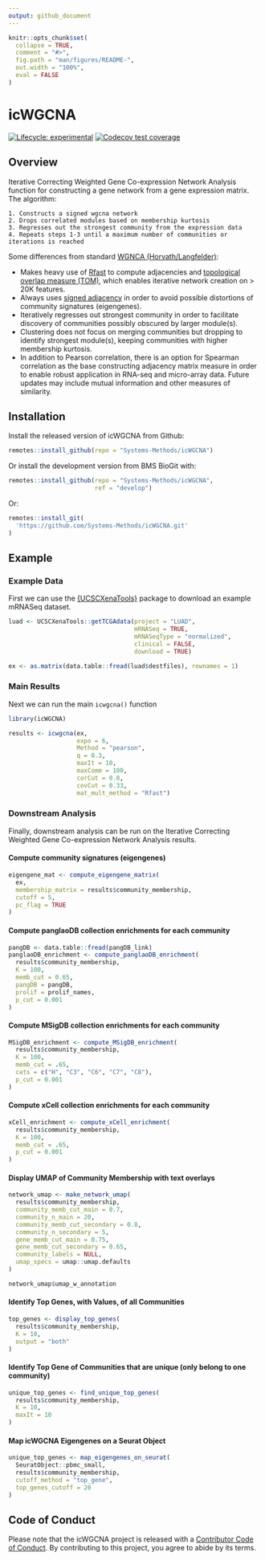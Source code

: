 ```yaml
---
output: github_document
---
```


<!-- README.md is generated from README.Rmd. Please edit that file -->

```r
knitr::opts_chunk$set(
  collapse = TRUE,
  comment = "#>",
  fig.path = "man/figures/README-",
  out.width = "100%",
  eval = FALSE
)
```


# icWGCNA

<!-- badges: start -->
[![Lifecycle: experimental](https://img.shields.io/badge/lifecycle-experimental-orange.svg)](https://lifecycle.r-lib.org/articles/stages.html#experimental)
[![Codecov test coverage](https://codecov.io/gh/Systems-Methods/icWGCNA/branch/main/graph/badge.svg)](https://app.codecov.io/gh/Systems-Methods/icWGCNA?branch=main)
<!-- badges: end -->


## Overview

Iterative Correcting Weighted Gene Co-expression Network Analysis function for constructing a gene network from a gene expression matrix. The algorithm: 

    1. Constructs a signed wgcna network
    2. Drops correlated modules based on membership kurtosis
    3. Regresses out the strongest community from the expression data
    4. Repeats steps 1-3 until a maximum number of communities or iterations is reached


Some differences from standard [WGNCA (Horvath/Langfelder)](https://bmcbioinformatics.biomedcentral.com/articles/10.1186/1471-2105-9-559):

  - Makes heavy use of [Rfast](https://cran.r-project.org/web/packages/Rfast/) to compute adjacencies and [topological overlap measure (TOM)](https://bmcbioinformatics.biomedcentral.com/articles/10.1186/1471-2105-9-559), which enables iterative network creation on > 20K features.
  - Always uses [signed adjacency](https://bmcgenomics.biomedcentral.com/articles/10.1186/1471-2164-10-327) in order to avoid possible distortions of community signatures (eigengenes).
  - Iteratively regresses out strongest community in order to facilitate discovery of communities possibly obscured by larger module(s).
  - Clustering does not focus on merging communities but dropping to identify strongest module(s), keeping communities with higher membership kurtosis.
  - In addition to Pearson correlation, there is an option for Spearman correlation as the base constructing adjacency matrix measure in order to enable robust application in RNA-seq and micro-array data. Future updates may include mutual information and other measures of similarity.


## Installation


Install the released version of icWGCNA from Github:

```r
remotes::install_github(repo = "Systems-Methods/icWGCNA")
```

Or install the development version from BMS BioGit with:

```r
remotes::install_github(repo = "Systems-Methods/icWGCNA", 
                        ref = "develop")

```

Or:

```r
remotes::install_git(
  'https://github.com/Systems-Methods/icWGCNA.git'
)
```


## Example

### Example Data

First we can use the [{UCSCXenaTools}](https://cran.r-project.org/web/packages/UCSCXenaTools/vignettes/USCSXenaTools.html) 
package to download an example mRNASeq dataset.

```r
luad <- UCSCXenaTools::getTCGAdata(project = "LUAD", 
                                   mRNASeq = TRUE, 
                                   mRNASeqType = "normalized",
                                   clinical = FALSE, 
                                   download = TRUE)

ex <- as.matrix(data.table::fread(luad$destfiles), rownames = 1)
```

### Main Results

Next we can run the main `icwgcna()` function

```r
library(icWGCNA)

results <- icwgcna(ex,   
                   expo = 6,
                   Method = "pearson",
                   q = 0.3,
                   maxIt = 10,
                   maxComm = 100,
                   corCut = 0.8,
                   covCut = 0.33,
                   mat_mult_method = "Rfast")


```

### Downstream Analysis

Finally, downstream analysis can be run on the Iterative Correcting Weighted Gene 
Co-expression Network Analysis results.


#### Compute community signatures (eigengenes)

```r

eigengene_mat <- compute_eigengene_matrix(
  ex, 
  membership_matrix = results$community_membership, 
  cutoff = 5,
  pc_flag = TRUE
)

```

#### Compute panglaoDB collection enrichments for each community

```r
pangDB <- data.table::fread(pangDB_link)
panglaoDB_enrichment <- compute_panglaoDB_enrichment(
  results$community_membership,
  K = 100,
  memb_cut = 0.65,
  pangDB = pangDB,
  prolif = prolif_names, 
  p_cut = 0.001
)
```

#### Compute MSigDB collection enrichments for each community

```r
MSigDB_enrichment <- compute_MSigDB_enrichment(
  results$community_membership,
  K = 100,
  memb_cut = .65,
  cats = c("H", "C3", "C6", "C7", "C8"), 
  p_cut = 0.001
)
```

#### Compute xCell collection enrichments for each community

```r
xCell_enrichment <- compute_xCell_enrichment(
  results$community_membership,
  K = 100,
  memb_cut = .65, 
  p_cut = 0.001
)
```


#### Display UMAP of Community Membership with text overlays

```r
network_umap <- make_network_umap(
  results$community_membership,
  community_memb_cut_main = 0.7,
  community_n_main = 20,
  community_memb_cut_secondary = 0.8,
  community_n_secondary = 5,
  gene_memb_cut_main = 0.75,
  gene_memb_cut_secondary = 0.65,
  community_labels = NULL,
  umap_specs = umap::umap.defaults
)

network_umap$umap_w_annotation

```

#### Identify Top Genes, with Values, of all Communities

```r
top_genes <- display_top_genes(
  results$community_membership,
  K = 10,
  output = "both"
)
```


#### Identify Top Gene of Communities that are unique (only belong to one community)

```r
unique_top_genes <- find_unique_top_genes(
  results$community_membership,
  K = 10,
  maxIt = 10
)
```



#### Map icWGCNA Eigengenes on a Seurat Object

```r
unique_top_genes <- map_eigengenes_on_seurat(
  SeuratObject::pbmc_small,
  results$community_membership,
  cutoff_method = "top_gene",
  top_genes_cutoff = 20
)
```


## Code of Conduct
  
Please note that the icWGCNA project is released with a [Contributor Code of Conduct](https://contributor-covenant.org/version/2/0/CODE_OF_CONDUCT.html). By contributing to this project, you agree to abide by its terms.
